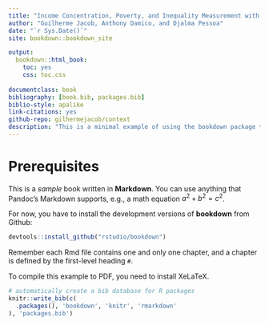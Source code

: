 ```yaml
--- 
title: "Income Concentration, Poverty, and Inequality Measurement with Survey Data"
author: "Guilherme Jacob, Anthony Damico, and Djalma Pessoa"
date: "`r Sys.Date()`"
site: bookdown::bookdown_site

output:
  bookdown::html_book:
    toc: yes
    css: toc.css
    
documentclass: book
bibliography: [book.bib, packages.bib]
biblio-style: apalike
link-citations: yes
github-repo: gilhermejacob/context
description: "This is a minimal example of using the bookdown package to write a book. The output format for this example is bookdown::gitbook."
---
```


# Prerequisites

This is a _sample_ book written in **Markdown**. You can use anything that Pandoc's Markdown supports, e.g., a math equation $a^2 + b^2 = c^2$.

For now, you have to install the development versions of **bookdown** from Github:

```r
devtools::install_github("rstudio/bookdown")
```

Remember each Rmd file contains one and only one chapter, and a chapter is defined by the first-level heading `#`.

To compile this example to PDF, you need to install XeLaTeX.

```r
# automatically create a bib database for R packages
knitr::write_bib(c(
  .packages(), 'bookdown', 'knitr', 'rmarkdown'
), 'packages.bib')
```
